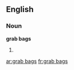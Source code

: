 ==English==

===Noun===
'''grab bags'''

# {{plural of|grab bag}}

[[ar:grab bags]]
[[fr:grab bags]]